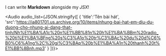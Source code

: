 

I can write **Markdown** alongside my _JSX_!

<Audio audio_list={JSON.stringify([
    {
        'title':'Tên bài hát',
        'src':'https://ia801701.us.archive.org/10/items/nhung-bai-hat-em-diu-du-duong-cho-nhung-ai-dang-that-tinh/Nh%E1%BA%A1c%20n%E1%BB%81n%20h%E1%BA%BBm%20radio_%20ti%E1%BA%BFng%20s%C3%A1o%20tr%C3%BAc%20du%20d%C6%B0%C6%A1ng%2C%20gi%C3%BAp%20b%E1%BA%A1n%20thanh%20t%E1%BB%8Bnh.mp3'
    }
])}></Audio>
